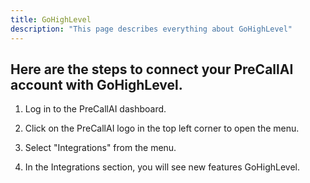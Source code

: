 ```yaml
---
title: GoHighLevel
description: "This page describes everything about GoHighLevel"
---
```


## Here are the steps to connect your PreCallAI account with GoHighLevel.

1. Log in to the PreCallAI dashboard.

2. Click on the PreCallAI logo in the top left corner to open the menu.

3. Select "Integrations" from the menu.

4. In the Integrations section, you will see new features GoHighLevel.
